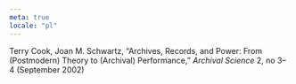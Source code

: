 ```yaml
---
meta: true
locale: "pl"
---
```


Terry Cook, Joan M. Schwartz, “Archives, Records, and Power: From (Postmodern) Theory to (Archival) Performance,” *Archival Science* 2, no 3–4 (September 2002)
